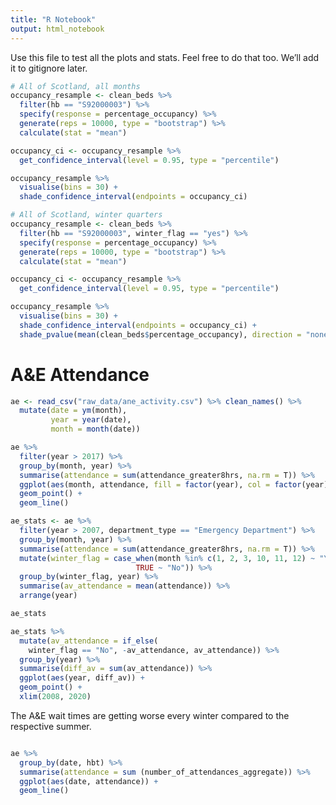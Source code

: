 ```yaml
---
title: "R Notebook"
output: html_notebook
---
```

Use this file to test all the plots and stats. Feel free to do that too. We'll add it to gitignore later.

```r
# All of Scotland, all months
occupancy_resample <- clean_beds %>%
  filter(hb == "S92000003") %>% 
  specify(response = percentage_occupancy) %>%
  generate(reps = 10000, type = "bootstrap") %>%
  calculate(stat = "mean")

occupancy_ci <- occupancy_resample %>%
  get_confidence_interval(level = 0.95, type = "percentile")

occupancy_resample %>%
  visualise(bins = 30) +
  shade_confidence_interval(endpoints = occupancy_ci)
```

```r
# All of Scotland, winter quarters
occupancy_resample <- clean_beds %>%
  filter(hb == "S92000003", winter_flag == "yes") %>% 
  specify(response = percentage_occupancy) %>%
  generate(reps = 10000, type = "bootstrap") %>%
  calculate(stat = "mean")

occupancy_ci <- occupancy_resample %>%
  get_confidence_interval(level = 0.95, type = "percentile")

occupancy_resample %>%
  visualise(bins = 30) +
  shade_confidence_interval(endpoints = occupancy_ci) +
  shade_pvalue(mean(clean_beds$percentage_occupancy), direction = "none")
```




# A&E Attendance

```r
ae <- read_csv("raw_data/ane_activity.csv") %>% clean_names() %>% 
  mutate(date = ym(month),
         year = year(date),
         month = month(date))
```

```r
ae %>%
  filter(year > 2017) %>%
  group_by(month, year) %>%
  summarise(attendance = sum(attendance_greater8hrs, na.rm = T)) %>% 
  ggplot(aes(month, attendance, fill = factor(year), col = factor(year))) +
  geom_point() +
  geom_line()
```

```r
ae_stats <- ae %>%
  filter(year > 2007, department_type == "Emergency Department") %>% 
  group_by(month, year) %>%
  summarise(attendance = sum(attendance_greater8hrs, na.rm = T)) %>% 
  mutate(winter_flag = case_when(month %in% c(1, 2, 3, 10, 11, 12) ~ "Yes",
                            TRUE ~ "No")) %>%
  group_by(winter_flag, year) %>% 
  summarise(av_attendance = mean(attendance)) %>% 
  arrange(year)

ae_stats
```

```r
ae_stats %>% 
  mutate(av_attendance = if_else(
    winter_flag == "No", -av_attendance, av_attendance)) %>% 
  group_by(year) %>% 
  summarise(diff_av = sum(av_attendance)) %>% 
  ggplot(aes(year, diff_av)) +
  geom_point() +
  xlim(2008, 2020)
```
The A&E wait times are getting worse every winter compared to the respective summer.


```r

```



```r
ae %>%
  group_by(date, hbt) %>% 
  summarise(attendance = sum (number_of_attendances_aggregate)) %>% 
  ggplot(aes(date, attendance)) +
  geom_line()
```

